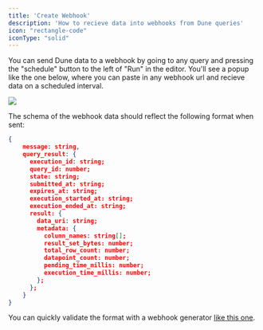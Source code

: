```yaml
---
title: 'Create Webhook'
description: 'How to recieve data into webhooks from Dune queries'
icon: "rectangle-code"
iconType: "solid"
---
```


You can send Dune data to a webhook by going to any query and pressing the "schedule" button to the left of "Run" in the editor. You'll see a popup like the one below, where you can paste in any webhook url and recieve data on a scheduled interval.

<Frame className="tailwind styles object-scale-down">
  <img src="/api-reference/webhooks/webhook.png" />
</Frame>

The schema of the webhook data should reflect the following format when sent:

```json
{
	message: string,
	query_result: {
	  execution_id: string;
	  query_id: number;
	  state: string;
	  submitted_at: string;
	  expires_at: string;
	  execution_started_at: string;
	  execution_ended_at: string;
	  result: {
	    data_uri: string;
	    metadata: {
	      column_names: string[];
	      result_set_bytes: number;
	      total_row_count: number;
	      datapoint_count: number;
	      pending_time_millis: number;
	      execution_time_millis: number;
	    };
	  };
	}
}
```

You can quickly validate the format with a webhook generator [like this one](https://webhook.site/#!/).